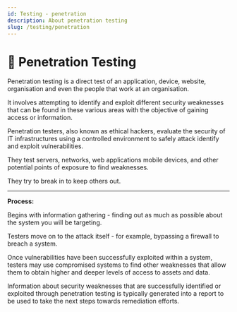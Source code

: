 ```yaml
---
id: Testing - penetration
description: About penetration testing
slug: /testing/penetration
---
```


# 🔨 Penetration Testing


Penetration testing is a direct test of an application, device, website, organisation and even the people that work at an organisation. 


It involves attempting to identify and exploit different security weaknesses that can be found in these various areas with the objective of gaining access or information. 


Penetration testers, also known as ethical hackers, evaluate the security of  IT infrastructures using a controlled environment to safely attack identify and exploit vulnerabilities.


They test servers, networks, web applications mobile devices, and other potential points of exposure to find weaknesses. 


They try to break in to keep others out. 

---

**Process:**

Begins with information gathering - finding out as much as possible about the system you will be targeting. 

Testers move on to the attack itself - for example, bypassing a firewall to breach a system. 

Once vulnerabilities have been successfully exploited within a system, testers may use compromised systems to find other weaknesses that allow them to obtain higher and deeper levels of access to assets and data.

 Information about security weaknesses that are successfully identified or exploited through penetration testing is typically generated into a report to be used to take the next steps towards remediation efforts.

